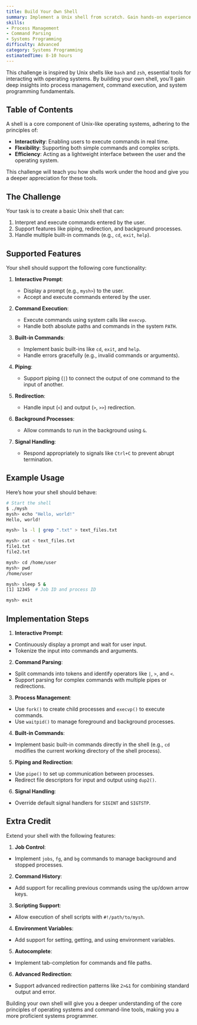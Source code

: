 ```yaml
---
title: Build Your Own Shell
summary: Implement a Unix shell from scratch. Gain hands-on experience with process management, command interpretation, and system calls.
skills:
- Process Management
- Command Parsing
- Systems Programming
difficulty: Advanced
category: Systems Programming
estimatedTime: 8-10 hours
---
```


This challenge is inspired by Unix shells like `bash` and `zsh`, essential tools for interacting with operating systems. By building your own shell, you'll gain deep insights into process management, command execution, and system programming fundamentals.

## Table of Contents

A shell is a core component of Unix-like operating systems, adhering to the principles of:

- **Interactivity**: Enabling users to execute commands in real time.
- **Flexibility**: Supporting both simple commands and complex scripts.
- **Efficiency**: Acting as a lightweight interface between the user and the operating system.

This challenge will teach you how shells work under the hood and give you a deeper appreciation for these tools.

## The Challenge

Your task is to create a basic Unix shell that can:

1. Interpret and execute commands entered by the user.
2. Support features like piping, redirection, and background processes.
3. Handle multiple built-in commands (e.g., `cd`, `exit`, `help`).

## Supported Features

Your shell should support the following core functionality:

1. **Interactive Prompt**:
   - Display a prompt (e.g., `mysh>`) to the user.
   - Accept and execute commands entered by the user.

2. **Command Execution**:
   - Execute commands using system calls like `execvp`.
   - Handle both absolute paths and commands in the system `PATH`.

3. **Built-in Commands**:
   - Implement basic built-ins like `cd`, `exit`, and `help`.
   - Handle errors gracefully (e.g., invalid commands or arguments).

4. **Piping**:
   - Support piping (`|`) to connect the output of one command to the input of another.

5. **Redirection**:
   - Handle input (`<`) and output (`>`, `>>`) redirection.

6. **Background Processes**:
   - Allow commands to run in the background using `&`.

7. **Signal Handling**:
   - Respond appropriately to signals like `Ctrl+C` to prevent abrupt termination.

## Example Usage

Here’s how your shell should behave:

```bash
# Start the shell
$ ./mysh
mysh> echo "Hello, world!"
Hello, world!

mysh> ls -l | grep ".txt" > text_files.txt

mysh> cat < text_files.txt
file1.txt
file2.txt

mysh> cd /home/user
mysh> pwd
/home/user

mysh> sleep 5 &
[1] 12345  # Job ID and process ID

mysh> exit
```

## Implementation Steps

1. **Interactive Prompt**:
- Continuously display a prompt and wait for user input.
- Tokenize the input into commands and arguments.

2. **Command Parsing**:
- Split commands into tokens and identify operators like `|`, `>`, and `<`.
- Support parsing for complex commands with multiple pipes or redirections.

3. **Process Management**:
- Use `fork()` to create child processes and `execvp()` to execute commands.
- Use `waitpid()` to manage foreground and background processes.

4. **Built-in Commands**:
- Implement basic built-in commands directly in the shell (e.g., `cd` modifies the current working directory of the shell process).

5. **Piping and Redirection**:
- Use `pipe()` to set up communication between processes.
- Redirect file descriptors for input and output using `dup2()`.

6. **Signal Handling**:
- Override default signal handlers for `SIGINT` and `SIGTSTP`.

## Extra Credit

Extend your shell with the following features:

1. **Job Control**:
- Implement `jobs`, `fg`, and `bg` commands to manage background and stopped processes.

2. **Command History**:
- Add support for recalling previous commands using the up/down arrow keys.

3. **Scripting Support**:
- Allow execution of shell scripts with `#!/path/to/mysh`.

4. **Environment Variables**:
- Add support for setting, getting, and using environment variables.

5. **Autocomplete**:
- Implement tab-completion for commands and file paths.

6. **Advanced Redirection**:
- Support advanced redirection patterns like `2>&1` for combining standard output and error.

Building your own shell will give you a deeper understanding of the core principles of operating systems and command-line tools, making you a more proficient systems programmer.
